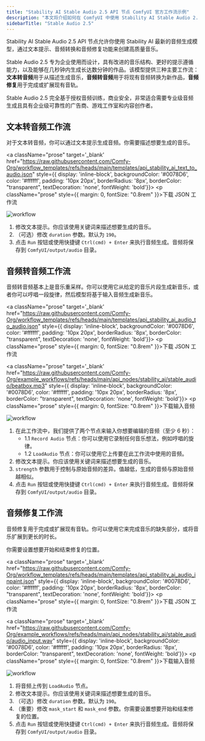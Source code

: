 ```yaml
---
title: "Stability AI Stable Audio 2.5 API 节点 ComfyUI 官方工作流示例"
description: "本文将介绍如何在 ComfyUI 中使用 Stability AI Stable Audio 2.5 API 节点的文本转音频、音频转音频和音频修复功能"
sidebarTitle: "Stable Audio 2.5"
---
```



Stability AI Stable Audio 2.5 API 节点允许你使用 Stability AI 最新的音频生成模型，通过文本提示、音频转换和音频修复功能来创建高质量音乐。

Stable Audio 2.5 专为企业使用而设计，具有改进的音乐结构、更好的提示遵循能力，以及能够在几秒钟内生成长达数分钟的作品。该模型提供三种主要工作流：**文本转音频**用于从描述生成音乐，**音频转音频**用于将现有音频转换为新作品，**音频修复**用于完成或扩展现有音轨。

Stable Audio 2.5 完全基于授权音频训练，商业安全，非常适合需要专业级音频生成且具有企业级可靠性的广告商、游戏工作室和内容创作者。

<ReqHint/>
<UpdateReminder/>

## 文本转音频工作流

对于文本转音频，你可以通过文本提示生成音频。你需要描述想要生成的音乐。

<a className="prose"  target='_blank'  href="https://raw.githubusercontent.com/Comfy-Org/workflow_templates/refs/heads/main/templates/api_stability_ai_text_to_audio.json" style={{ display: 'inline-block', backgroundColor: '#0078D6', color: '#ffffff', padding: '10px 20px', borderRadius: '8px', borderColor: "transparent", textDecoration: 'none', fontWeight: 'bold'}}>
    <p className="prose" style={{ margin: 0, fontSize: "0.8rem" }}>下载 JSON 工作流</p>
</a>
![workflow](/images/tutorial/api_nodes/stability_ai/api_stability_ai_text_to_audio.jpg)

1. 修改文本提示。你应该使用关键词来描述想要生成的音乐。
2. （可选）修改 `duration` 参数。默认为 `190`。
3. 点击 `Run` 按钮或使用快捷键 `Ctrl(cmd) + Enter` 来执行音频生成。音频将保存到 `ComfyUI/output/audio` 目录。

## 音频转音频工作流

音频转音频基本上是音乐重采样。你可以使用它从给定的音乐片段生成新音乐，或者你可以哼唱一段旋律，然后模型将基于输入音频生成新音乐。

<a className="prose"  target='_blank'  href="https://raw.githubusercontent.com/Comfy-Org/workflow_templates/refs/heads/main/templates/api_stability_ai_audio_to_audio.json" style={{ display: 'inline-block', backgroundColor: '#0078D6', color: '#ffffff', padding: '10px 20px', borderRadius: '8px', borderColor: "transparent", textDecoration: 'none', fontWeight: 'bold'}}>
    <p className="prose" style={{ margin: 0, fontSize: "0.8rem" }}>下载 JSON 工作流</p>
</a>

<a className="prose"  target='_blank'  href="https://raw.githubusercontent.com/Comfy-Org/example_workflows/refs/heads/main/api_nodes/stability_ai/stable_audio/beatbox.mp3" style={{ display: 'inline-block', backgroundColor: '#0078D6', color: '#ffffff', padding: '10px 20px', borderRadius: '8px', borderColor: "transparent", textDecoration: 'none', fontWeight: 'bold'}}>
    <p className="prose" style={{ margin: 0, fontSize: "0.8rem" }}>下载输入音频</p>
</a>

![workflow](/images/tutorial/api_nodes/stability_ai/api_stability_ai_audio_to_audio.jpg)

1. 在此工作流中，我们提供了两个节点来输入你想要编辑的音频（至少 6 秒）：
   - 1.1 `Record Audio` 节点：你可以使用它录制任何音乐想法，例如哼唱的旋律。
   - 1.2 `LoadAudio` 节点：你可以使用它上传要在此工作流中使用的音频。
2. 修改文本提示。你应该使用关键词来描述想要生成的音乐。
3. `strength` 参数用于控制与原始音频的差异。值越低，生成的音频与原始音频越相似。
4. 点击 `Run` 按钮或使用快捷键 `Ctrl(cmd) + Enter` 来执行音频生成。音频将保存到 `ComfyUI/output/audio` 目录。

## 音频修复工作流

音频修复用于完成或扩展现有音轨。你可以使用它来完成音乐的缺失部分，或将音乐扩展到更长的时长。

你需要设置想要开始和结束修复的位置。

<a className="prose"  target='_blank'  href="https://raw.githubusercontent.com/Comfy-Org/workflow_templates/refs/heads/main/templates/api_stability_ai_audio_inpaint.json" style={{ display: 'inline-block', backgroundColor: '#0078D6', color: '#ffffff', padding: '10px 20px', borderRadius: '8px', borderColor: "transparent", textDecoration: 'none', fontWeight: 'bold'}}>
    <p className="prose" style={{ margin: 0, fontSize: "0.8rem" }}>下载 JSON 工作流</p>
</a>

<a className="prose"  target='_blank'  href="https://raw.githubusercontent.com/Comfy-Org/example_workflows/refs/heads/main/api_nodes/stability_ai/stable_audio/audio_input.wav" style={{ display: 'inline-block', backgroundColor: '#0078D6', color: '#ffffff', padding: '10px 20px', borderRadius: '8px', borderColor: "transparent", textDecoration: 'none', fontWeight: 'bold'}}>
    <p className="prose" style={{ margin: 0, fontSize: "0.8rem" }}>下载输入音频</p>
</a>
![workflow](/images/tutorial/api_nodes/stability_ai/api_stability_ai_audio_inpaint.jpg)

1. 将音频上传到 `LoadAudio` 节点。
2. 修改文本提示。你应该使用关键词来描述想要生成的音乐。
3. （可选）修改 `duration` 参数。默认为 `190`。
4. （重要）修改 `mask_start` 和 `mask_end` 参数。你需要设置想要开始和结束修复的位置。
5. 点击 `Run` 按钮或使用快捷键 `Ctrl(cmd) + Enter` 来执行音频生成。音频将保存到 `ComfyUI/output/audio` 目录。